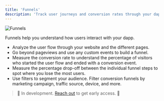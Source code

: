 ```yaml
---
title: 'Funnels'
description: 'Track user journeys and conversion rates through your dapp with powerful funnel analytics.'
---
```


<Frame caption="Create a funnel by adding steps to your dapp and measuring the conversion rate at each step.">
	<img src="/images/funnels.png" alt="Funnels" />
</Frame>

Funnels help you understand how users interact with your dapp.

- Analyze the user flow through your website and the different pages.
- Go beyond pageviews and use any custom events to build a funnel.
- Measure the conversion rate to understand the percentage of visitors who started the user flow and ended with a conversion event.
- Measure the percentage drop-off between the individual funnel steps to spot where you lose the most users.
- Use filters to segment your audience. Filter conversion funnels by marketing campaign, traffic source, device, and more.
 
 > 🚧 In development. <a href="https://cal.com/formo/30min">Reach out</a> to get early access. 🚧
